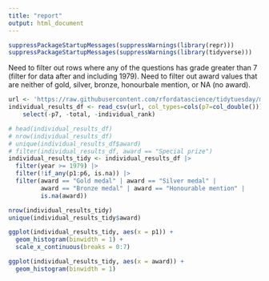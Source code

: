 ```yaml
---
title: "report"
output: html_document
---
```


```r
suppressPackageStartupMessages(suppressWarnings(library(repr)))
suppressPackageStartupMessages(suppressWarnings(library(tidyverse)))
```

Need to filter out rows where any of the questions has grade greater than 7 (filter for data after and including 1979).
Need to filter out award values that are neither of gold, silver, bronze, honourbale mention, or NA (no award).

```r
url <- 'https://raw.githubusercontent.com/rfordatascience/tidytuesday/main/data/2024/2024-09-24/individual_results_df.csv'
individual_results_df <- read_csv(url, col_types=cols(p7=col_double())) |>
    select(-p7, -total, -individual_rank)

# head(individual_results_df)
# nrow(individual_results_df)
# unique(individual_results_df$award)
# filter(individual_results_df, award == "Special prize")
individual_results_tidy <- individual_results_df |>
  filter(year >= 1979) |>
  filter(!if_any(p1:p6, is.na)) |>
  filter(award == "Gold medal" | award == "Silver medal" |
         award == "Bronze medal" | award == "Honourable mention" |
         is.na(award))
```

```r
nrow(individual_results_tidy)
unique(individual_results_tidy$award)
```
```r
ggplot(individual_results_tidy, aes(x = p1)) +
  geom_histogram(binwidth = 1) +
  scale_x_continuous(breaks = 0:7)
```
```r
ggplot(individual_results_tidy, aes(x = award)) +
  geom_histogram(binwidth = 1)
```



